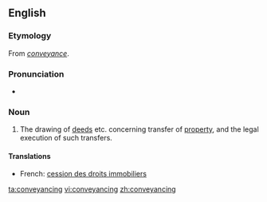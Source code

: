 ==English==

===Etymology===
From ''[[conveyance]]''.

===Pronunciation===
* {{IPA|/kənˈveɪənsɪŋ/}}

===Noun===
{{en-noun|-}}

# {{legal}} The drawing of [[deeds]] etc. concerning transfer of [[property]], and the legal execution of such transfers.

====Translations====
{{trans-top|legal process}}
* French: [[cession des droits immobiliers]] {{f}}
{{trans-mid}}
{{trans-bottom}}

[[ta:conveyancing]]
[[vi:conveyancing]]
[[zh:conveyancing]]